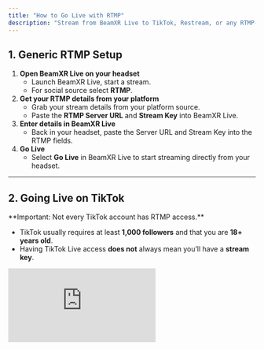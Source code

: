 ```yaml
---
title: "How to Go Live with RTMP"
description: "Stream from BeamXR Live to TikTok, Restream, or any RTMP-compatible platform using a server URL and stream key."
---
```


## 1. Generic RTMP Setup

1. **Open BeamXR Live on your headset**
   - Launch BeamXR Live, start a stream.
   - For social source select **RTMP**.
2. **Get your RTMP details from your platform**
   - Grab your stream details from your platform source.
   - Paste the **RTMP Server URL** and **Stream Key** into BeamXR Live.
3. **Enter details in BeamXR Live**
   - Back in your headset, paste the Server URL and Stream Key into the RTMP fields.
4. **Go Live**
   - Select **Go Live** in BeamXR Live to start streaming directly from your headset.

---

## 2. Going Live on TikTok

<Warning>
  **Important: Not every TikTok account has RTMP access.**

  - TikTok usually requires at least **1,000 followers** and that you are **18\+ years old**.
  - Having TikTok Live access **does not** always mean you’ll have a **stream key**.
</Warning>

<iframe class="w-full aspect-video rounded-xl" src="https://www.youtube-nocookie.com/embed/x4pF7P73jiY?si=wlsjgUfChPllrfW0" title="YouTube video player" frameborder="0" allow="accelerometer; autoplay; clipboard-write; encrypted-media; gyroscope; picture-in-picture; web-share" referrerpolicy="strict-origin-when-cross-origin" allowfullscreen />

### Check if your account has RTMP access

1. Go to [livecenter.tiktok.com](https://livecenter.tiktok.com).
2. On the left-hand menu:
   - If you see a **“Go Live”** button, your account has RTMP access.
   - If you don’t see it, your account doesn’t currently have RTMP keys.

### Start streaming with BeamXR Live

1. In a browser, go to [livecenter.tiktok.com](https://livecenter.tiktok.com).
2. Click **Go Live** in the left-hand menu.
3. Enter your **stream category** and **title**.
4. Copy the **RTMP Server URL** and **Stream Key**.
   - TikTok issues a **new key every session** – copy a fresh one before you go live.
5. In BeamXR Live on your headset, paste the Server URL and Stream Key.
6. Press **Go Live** to start streaming directly to TikTok.

<Info>
  Just a heads up:**BeamXR can’t unlock TikTok Live or Stream Key access**  — that’s something TikTok provides directly.
</Info>

---

## 3. Going Live with Restream (including TikTok)

<iframe class="w-full aspect-video rounded-xl" src="https://www.youtube-nocookie.com/embed/0IMvxnwEpco?si=ffDH6q9ZubzXDUcX" title="YouTube video player" frameborder="0" allow="accelerometer; autoplay; clipboard-write; encrypted-media; gyroscope; picture-in-picture; web-share" referrerpolicy="strict-origin-when-cross-origin" allowfullscreen />

A possible workaround using ReStream can enable you to go live on TikTok directly from your headset.

1. Create a **free account** at [Restream.io](https://restream.io).
2. Connect your social plaforms in the Restream dashboard.
   - When connecting TikTok, approval can take up to **a day** and is not always guaranteed.
3. Create a new **RTMP stream** in Restream.
   - Set your **stream title** and details.
4. Copy the **RTMP Server URL** and **Stream Key** from Restream.
5. Paste these into BeamXR Live on your headset.
6. Press **Go Live** – Restream will relay your stream to all the connected platforms.

<Info>
  Heads up: Not all TikTok accounts will work with Restream. Since this is managed by Restream/TikTok, we’re unable to provide support with account setup.
</Info>